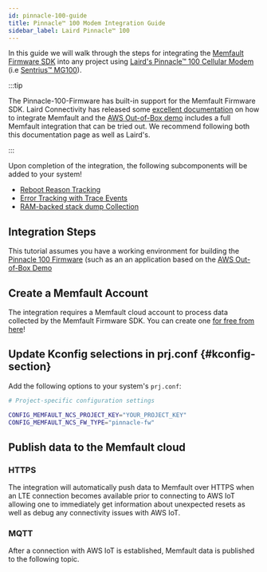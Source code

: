 ```yaml
---
id: pinnacle-100-guide
title: Pinnacle™ 100 Modem Integration Guide
sidebar_label: Laird Pinnacle™ 100
---
```



In this guide we will walk through the steps for integrating the
[Memfault Firmware SDK](https://github.com/memfault/memfault-firmware-sdk) into
any project using
[Laird's Pinnacle™ 100 Cellular Modem](https://www.lairdconnect.com/wireless-modules/cellular-solutions/pinnacle-100-cellular-lte-m-nb-iot-bluetooth-5-modem)
(i.e
[Sentrius™ MG100](https://www.lairdconnect.com/iot-devices/iot-gateways/sentrius-mg100-gateway-lte-mnb-iot-and-bluetooth-5)).

:::tip

The Pinnacle-100-Firmware has built-in support for the Memfault Firmware SDK.
Laird Connectivity has released some
[excellent documentation](https://lairdcp.github.io/guides/ble-gateway-firmware/1.0/docs/memfault.html)
on how to integrate Memfault and the
[AWS Out-of-Box demo](https://lairdcp.github.io/guides/ble-gateway-firmware/1.0/docs/readme_aws.html)
includes a full Memfault integration that can be tried out. We recommend
following both this documentation page as well as Laird's.

:::

Upon completion of the integration, the following subcomponents will be added to
your system!

- [Reboot Reason Tracking](/docs/mcu/reboot-reason-tracking)
- [Error Tracking with Trace Events](/docs/mcu/trace-events)
- [RAM-backed stack dump Collection](/docs/mcu/coredumps)

## Integration Steps

This tutorial assumes you have a working environment for building the
[Pinnacle 100 Firmware](https://github.com/LairdCP/Pinnacle-100-Firmware-Manifest)
(such as an an application based on the
[AWS Out-of-Box Demo](https://lairdcp.github.io/guides/ble-gateway-firmware/1.0/docs/readme_aws.html)

## Create a Memfault Account

The integration requires a Memfault cloud account to process data collected by
the Memfault Firmware SDK. You can create one
[for free from here](https://goto.memfault.com/create-key/pinnacle-100)!

## Update Kconfig selections in prj.conf {#kconfig-section}

Add the following options to your system's `prj.conf`:

```bash
# Project-specific configuration settings

CONFIG_MEMFAULT_NCS_PROJECT_KEY="YOUR_PROJECT_KEY"
CONFIG_MEMFAULT_NCS_FW_TYPE="pinnacle-fw"
```

## Publish data to the Memfault cloud

### HTTPS

The integration will automatically push data to Memfault over HTTPS when an LTE
connection becomes available prior to connecting to AWS IoT allowing one to
immediately get information about unexpected resets as well as debug any
connectivity issues with AWS IoT.

### MQTT

After a connection with AWS IoT is established, Memfault data is published to
the following topic.

<MqttTopic />

<MqttAws />
